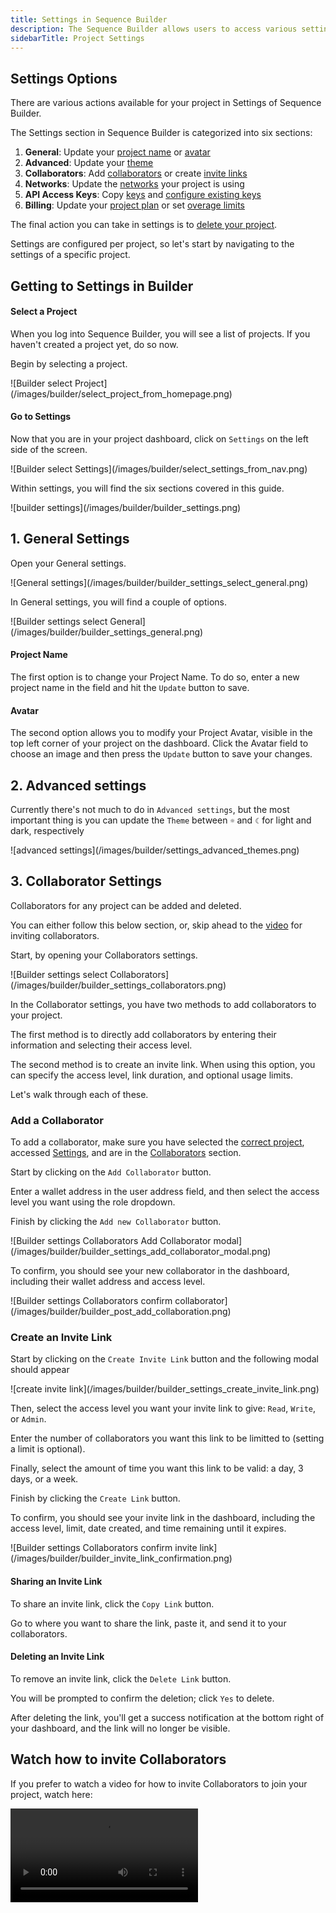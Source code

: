 ```yaml
---
title: Settings in Sequence Builder
description: The Sequence Builder allows users to access various settings for their projects, including General, Advanced, Collaborators, Networks, API Access Keys, and Billing. Users can update project details, add collaborators, manage network settings, configure API access keys, etc.
sidebarTitle: Project Settings
---
```


## Settings Options
There are various actions available for your project in Settings of Sequence Builder.

The Settings section in Sequence Builder is categorized into six sections:
1. **General**: Update your [project name](/support/builder/project-settings#project-name) or [avatar](/support/builder/project-settings#avatar)
2. **Advanced**: Update your [theme](/support/builder/project-settings#2-advanced-settings)
3. **Collaborators**: Add [collaborators](/support/builder/project-settings#add-a-collaborator) or create [invite links](/support/builder/project-settings#create-an-invite-link)
4. **Networks**: Update the [networks](/support/builder/project-settings#4-network-settings) your project is using
5. **API Access Keys**: Copy [keys](/support/builder/project-settings#copy-your-access-key) and [configure existing keys](/support/builder/project-settings#update-api-access-settings-of-a-key)
6. **Billing**: Update your [project plan](/support/builder/project-settings#update-your-project-subscription-plan) or set [overage limits](/support/builder/project-settings#set-your-overage-limit)

The final action you can take in settings is to [delete your project](/support/builder/project-settings#delete-a-project).

Settings are configured per project, so let's start by navigating to the settings of a specific project.

## Getting to Settings in Builder

#### Select a Project
When you log into Sequence Builder, you will see a list of projects. If you haven't created a project yet, do so now.

Begin by selecting a project.

<Frame>
  ![Builder select Project](/images/builder/select_project_from_homepage.png)
</Frame>

#### Go to Settings
Now that you are in your project dashboard, click on `Settings` on the left side of the screen.

<Frame>
  ![Builder select Settings](/images/builder/select_settings_from_nav.png)
</Frame>

Within settings, you will find the six sections covered in this guide.

<Frame>
  ![builder settings](/images/builder/builder_settings.png)
</Frame>

## 1. General Settings
Open your General settings.

<Frame>
  ![General settings](/images/builder/builder_settings_select_general.png)
</Frame>

In General settings, you will find a couple of options.

<Frame>
  ![Builder settings select General](/images/builder/builder_settings_general.png)
</Frame>

#### Project Name
The first option is to change your Project Name. To do so, enter a new project name in the field and hit the `Update` button to save.

#### Avatar
The second option allows you to modify your Project Avatar, visible in the top left corner of your project on the dashboard. Click the Avatar field to choose an image and then press the `Update` button to save your changes.

## 2. Advanced settings
Currently there's not much to do in `Advanced settings`, but the most important thing is you can update the `Theme` between `☼` and `☾` for light and dark, respectively

<Frame>
  ![advanced settings](/images/builder/settings_advanced_themes.png)
</Frame>

## 3. Collaborator Settings
Collaborators for any project can be added and deleted.

You can either follow this below section, or, skip ahead to the [video](/support/builder/project-settings#watch-how-to-invite-collaborators) for inviting collaborators.

Start, by opening your Collaborators settings.

<Frame>
  ![Builder settings select Collaborators](/images/builder/builder_settings_collaborators.png)
</Frame>

In the Collaborator settings, you have two methods to add collaborators to your project.

The first method is to directly add collaborators by entering their information and selecting their access level.

The second method is to create an invite link. When using this option, you can specify the access level, link duration, and optional usage limits.

Let's walk through each of these.

### Add a Collaborator
To add a collaborator, make sure you have selected the [correct project](/support/builder/project-settings#select-a-project), accessed [Settings](/support/builder/project-settings#go-to-settings), and are in the [Collaborators](/support/builder/project-settings#2-collaborator-settings) section.

Start by clicking on the `Add Collaborator` button.

Enter a wallet address in the user address field, and then select the access level you want using the role dropdown.

Finish by clicking the `Add new Collaborator` button.

<Frame>
  ![Builder settings Collaborators Add Collaborator modal](/images/builder/builder_settings_add_collaborator_modal.png)
</Frame>

To confirm, you should see your new collaborator in the dashboard, including their wallet address and access level.

<Frame>
  ![Builder settings Collaborators confirm collaborator](/images/builder/builder_post_add_collaboration.png)
</Frame>

### Create an Invite Link
Start by clicking on the `Create Invite Link` button and the following modal should appear

<Frame>
  ![create invite link](/images/builder/builder_settings_create_invite_link.png)
</Frame>

Then, select the access level you want your invite link to give: `Read`, `Write`, or `Admin`.

Enter the number of collaborators you want this link to be limitted to (setting a limit is optional).

Finally, select the amount of time you want this link to be valid: a day, 3 days, or a week.

Finish by clicking the `Create Link` button.

To confirm, you should see your invite link in the dashboard, including the access level, limit, date created, and time remaining until it expires.

<Frame>
  ![Builder settings Collaborators confirm invite link](/images/builder/builder_invite_link_confirmation.png)
</Frame>

#### Sharing an Invite Link
To share an invite link, click the `Copy Link` button.

Go to where you want to share the link, paste it, and send it to your collaborators.

#### Deleting an Invite Link
To remove an invite link, click the `Delete Link` button.

You will be prompted to confirm the deletion; click `Yes` to delete.

After deleting the link, you'll get a success notification at the bottom right of your dashboard, and the link will no longer be visible.

## Watch how to invite Collaborators
If you prefer to watch a video for how to invite Collaborators to join your project, watch here:

<Frame>
  <video controls className="w-full aspect-video" src="/video/builder/09_Collaborations.mp4" />
</Frame>

## 4. Network Settings
Open your Network settings.

<Frame>
  ![Builder settings select Networks](/images/builder/settings_builder_networks.png)
</Frame>

In the network settings, you'll see a list of supported networks in Sequence. Here, you can choose which networks you want to access through the Node Gateway and deploy smart contracts on.

Toggle the networks you wish to use and then click the `Update` button.

<Frame>
  ![Builder settings Networks](/images/builder/builder_settings_select_network.png)
</Frame>

## 5. API Access Keys Settings
Open your API Access Keys settings.

<Frame>
  ![Builder settings select API Access Keys](/images/builder/builder_settings_select_access_keys.png)
</Frame>

In the API Access Keys section, you will find a dashboard with several options: monitor the usage of each key, set your default key, or expand the details of a specific key.

You can also add a new key or edit the details of an existing key.

For each key, there are specific actions you might want to take, such as:
- [Rename](/support/builder/project-settings#renaming-your-key) or [delete](/support/builder/project-settings#deleting-your-key) your key
- [Copy](/support/builder/project-settings#copy-your-key) or [change](/support/builder/project-settings#rotate-your-key) the code of your key
- Configure [how](/support/builder/project-settings#set-service-access) and [where](/support/builder/project-settings#set-domain-access) your key can be used

### Rename or Delete an API Access Key
To rename or delete one of your keys, make sure you have selected the [correct project](/support/builder/project-settings#select-a-project), accessed [Settings](/support/builder/project-settings#go-to-settings), and are in the [API Access Key](/support/builder/project-settings#4-api-access-keys-settings) section.

Start by selecting the key you want to edit.

<Frame>
  ![Builder settings API Access Keys select API key for rename](/images/builder/builder_settings_set_dev_key.png)
</Frame>

#### Renaming your Key
In the name field, and enter a new name.

Then click the `Update` button.

<Frame>
  ![Builder settings API Access Keys rename key](/images/builder/builder_rename_key.png)
</Frame>

#### Deleting your Key
Click the `Delete` button in the bottom left.

<Frame>
  ![Builder settings API Access Keys delete key](/images/builder/builder_settings_delete_a_key.png)
</Frame>

You will be prompted to confirm the deletion; click `Yes` to delete.

#### Copy your Access Key
Your API key is designed to be used in another location or application. To use it, you need to copy it and paste it into your application or code.

<Frame>
  ![copy Builder settings API Access Key](/images/builder/builder_settings_copy_key.png)
</Frame>

To copy your access key, click `Copy` in the Access Key field.

After clicking, you'll get confirmation when the button briefly changes to `✓ Copied`.

Your project access key is now copied to your clipboard.

#### Rotate your Access Key
You may want to change your access key, if for some reason your key was leaked, or, your preference is to observe what generates as context for your project

By rotating your key you will not lose any of your project's usage history

To do this, click the `Rotate` button in the Access Key field

After clicking, you'll see the key transform with a success notification in the bottom right.

<Frame>
  ![Builder settings API Access Keys rotate key](/images/builder/builder_settings_rotated_confirmation.png)
</Frame>

### Update API access settings of a Key
To update API access settings of a key, make sure you have selected the [correct project](/support/builder/project-settings#select-a-project), accessed [Settings](/support/builder/project-settings#go-to-settings), and are in the [API Access Key](/support/builder/project-settings#4-api-access-keys-settings) section.

Start by selecting the key that you want to update the access to.

<Frame>
  ![Builder settings API Access Keys select API key for rename](/images/builder/builder_settings_set_dev_key.png)
</Frame>

#### Set Domain Access
You can ensure that the services linked to your API key are only utilized on domains connected to your game or app by enabling specific domains where your keys can be used.

To do this, enter a domain you want to enable access to into the domain field.

If you want to include another domain, click the `Add Domain` button and add it too. You should now have a list of domains your key can be used with.

Continue adding to this list until you have included all of the domains that you need.

Complete your update by clicking the `Update button` to save.

<Frame>
  ![Builder settings API Access Keys add domains](/images/builder/builer_settings_set_domain.png)
</Frame>

#### Set Service Access
You can set your API key to enable only specific services rather than all the services we offer.

To do this, look near the bottom right you will find several services listed with checkboxes.

Check the box for each service that you want your key to have access to.

Complete your update by clicking the `Update button` to save.

<Frame>
  ![Builder settings API Access Keys check services](/images/builder/builder_settings_update_services.png)
</Frame>

## 6. Billing Settings
Open your Billing settings.

<Frame>
  ![Builder settings select Billing](/images/builder/builder_settings_select_billing.png)
</Frame>

In here, you are given all of subscription plan information that you need.

You can also [update your subscription](/support/builder/project-settings#update-your-project-subscription-plan), and [set your overage limits](/support/builder/project-settings#set-your-overage-limit).

#### Billing information
In the billing section, you can quickly access key information about your subscription plan:
- Current subscription plan
- Current billing period dates
- Monthly billing amount
- Next renewal date
- Monthly credits issued
- Credits used in the current period
- Remaining credits
- Overage settings status

### Update your Project Subscription Plan
To update your project subscription plan, make sure you have selected the [correct project](/support/builder/project-settings#select-a-project), accessed [Settings](/support/builder/project-settings#go-to-settings), and are in the [Billing](/support/builder/project-settings#5-billing-settings) section.

Start by clicking on the `Upgrade Plan` button.

<Frame>
  ![Builder settings billing select upgrade plan](/images/builder/builder_settings_upgrade_plan.png)
</Frame>

This will take you to our plans dashboard, where you can review the plans and select the one that works best for you.

Once you know which plan you want, click the `Select Plan` button.

<Frame>
  ![Builder settings billing upgrade plan dashboard](/images/builder/builder_settings_select_plan.png)
</Frame>

This will take you to a checkout screen where you can enter your payment information.

<Frame>
  ![Builder settings billing checkout](/images/builder/builder_settings_upgrade_plan_checkout.png)
</Frame>

### Set your Overage Limit
To set your overage limit, make sure you have selected the [correct project](/support/builder/project-settings#select-a-project), accessed [Settings](/support/builder/project-settings#go-to-settings), and are in the [Billing](/support/builder/project-settings#5-billing-settings) section. you will also need a paid plan to set an overage limit.

With a paid plan, start by clicking on the button with the gear icon.

<Frame>
  ![Builder settings billing set overage](/images/builder/builder_settings_set_overage_limit.png)
</Frame>

Toggle the `Set overage limit` option.

Then enter the maximum overage amount that you would like to set.

Finish by clicking the `Save changes` button.

## Delete a Project

<Warning>
  The following instructions are destructive and irreversible, so do not follow these steps unless you intend to delete your project.
</Warning>

To delete your project, make sure you have selected the [correct project](/support/builder/project-settings#select-a-project) and are in the [Settings](/support/builder/project-settings#go-to-settings) section. You will also need administrative-level permissions to delete a project.

If you are an Admin, you will notice a section labeled <span style={{color: "#c2501f"}}>Danger Zone</span> under all your settings sections.

In this area, you will also find an option to `Delete this Project` — click that option.

<Frame>
  ![Builder delete project](/images/builder/settings_builder_delete_project.png)
</Frame>

This action will prompt a modal to confirm that you want to delete your Project.

<Frame>
  ![Builder delete project](/images/builder/builder_settings_input_delete_project_name.png)
</Frame>

Enter the name of your project and click the `Delete Permanently` button.